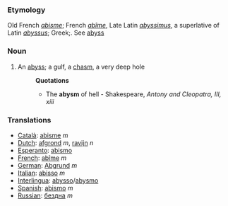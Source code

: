 ===Etymology===
Old French ''[[abisme]]''; French ''[[abîme]]'', Late Latin ''[[abyssimus]]'', a superlative of Latin ''[[abyssus]]''; Greek;. See [[abyss]]
===Noun===
#An [[abyss]]; a gulf, a [[chasm]], a very deep hole
#:'''Quotations'''
#:*The '''abysm''' of hell - Shakespeare, ''Antony and Cleopatra, III, xiii''
===Translations===
*[[Català]]: [[abisme]] ''m''
*[[Dutch]]: [[afgrond]] ''m'', [[ravijn]] ''n''
*[[Esperanto]]: [[abismo]]
*[[French]]: [[abîme]] ''m''
*[[German]]: [[Abgrund]] ''m''
*[[Italian]]: [[abisso]] ''m''
*[[Interlingua]]: [[abysso]]/[[abysmo]]
*[[Spanish]]: [[abismo]] ''m''
*[[Russian]]: [[бездна]] ''m''